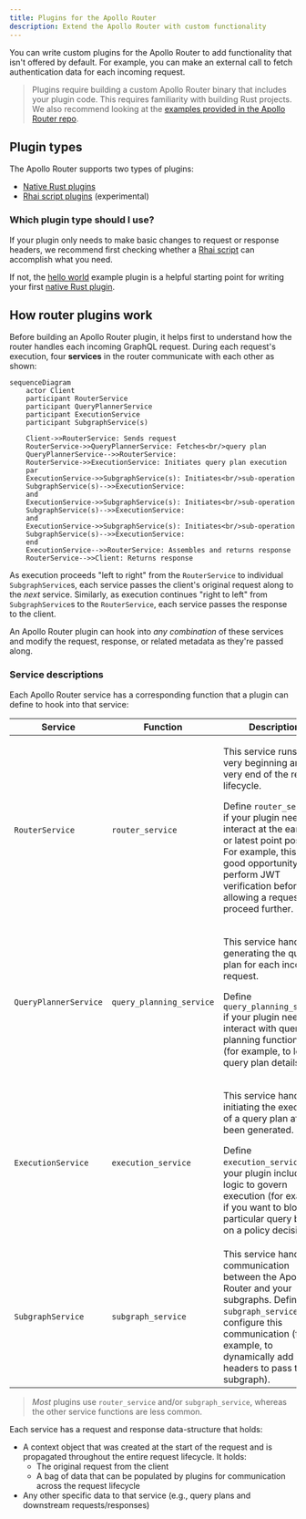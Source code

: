 ```yaml
---
title: Plugins for the Apollo Router
description: Extend the Apollo Router with custom functionality
---
```


You can write custom plugins for the Apollo Router to add functionality that isn't offered by default.  For example, you can make an external call to fetch authentication data for each incoming request.

> Plugins require building a custom Apollo Router binary that includes your plugin code. This requires familiarity with building Rust projects. We also recommend looking at the [examples provided in the Apollo Router repo](https://github.com/apollographql/router/tree/main/examples).

## Plugin types

The Apollo Router supports two types of plugins:

* [Native Rust plugins](./native/)
* [Rhai script plugins](./rhai/) (experimental)

### Which plugin type should I use?

If your plugin only needs to make basic changes to request or response headers, we recommend first checking whether a [Rhai script](./rhai/) can accomplish what you need.

If not, the [hello world](https://github.com/apollographql/router/blob/2b094d2eb47feab3f524bae53215a9c1c2cd0bea/examples/hello-world/src/hello_world.rs) example plugin is a helpful starting point for writing your first [native Rust plugin](./native/).

## How router plugins work

Before building an Apollo Router plugin, it helps first to understand how the router handles each incoming GraphQL request. During each request's execution, four **services** in the router communicate with each other as shown:

```mermaid
sequenceDiagram
    actor Client
    participant RouterService
    participant QueryPlannerService
    participant ExecutionService
    participant SubgraphService(s)

    Client->>RouterService: Sends request
    RouterService->>QueryPlannerService: Fetches<br/>query plan
    QueryPlannerService-->>RouterService: 
    RouterService->>ExecutionService: Initiates query plan execution
    par
    ExecutionService->>SubgraphService(s): Initiates<br/>sub-operation
    SubgraphService(s)-->>ExecutionService: 
    and
    ExecutionService->>SubgraphService(s): Initiates<br/>sub-operation
    SubgraphService(s)-->>ExecutionService: 
    and
    ExecutionService->>SubgraphService(s): Initiates<br/>sub-operation
    SubgraphService(s)-->>ExecutionService: 
    end
    ExecutionService-->>RouterService: Assembles and returns response
    RouterService-->>Client: Returns response
```

As execution proceeds "left to right" from the `RouterService` to individual `SubgraphService`s, each service passes the client's original request along to the _next_ service. Similarly, as execution continues "right to left" from `SubgraphService`s to the `RouterService`, each service passes the response to the client.

An Apollo Router plugin can hook into _any combination_ of these services and modify the request, response, or related metadata as they're passed along.

### Service descriptions

Each Apollo Router service has a corresponding function that a plugin can define to hook into that service:

| Service | Function | Description |
|---------|----------|-------------|
| `RouterService` | `router_service` | <p>This service runs at the very beginning and very end of the request lifecycle.</p><p>Define `router_service` if your plugin needs to interact at the earliest or latest point possible. For example, this is a good opportunity to perform JWT verification before allowing a request to proceed further. </p>|
| `QueryPlannerService` | `query_planning_service` | <p>This service handles generating the query plan for each incoming request. </p><p>Define `query_planning_service` if your plugin needs to interact with query planning functionality (for example, to log query plan details).</p> |
| `ExecutionService` | `execution_service` | <p>This service handles initiating the execution of a query plan after it's been generated.</p><p>Define `execution_service` if your plugin includes logic to govern execution (for example, if you want to block a particular query based on a policy decision).</p>|
| `SubgraphService` | `subgraph_service` | This service handles communication between the Apollo Router and your subgraphs. Define `subgraph_service` to configure this communication (for example, to dynamically add headers to pass to a subgraph). |

> _Most_ plugins use `router_service` and/or `subgraph_service`, whereas the other service functions are less common.

Each service has a request and response data-structure that holds:
* A context object that was created at the start of the request and is propagated throughout the entire request lifecycle. It holds:
    - The original request from the client
    - A bag of data that can be populated by plugins for communication across the request lifecycle
* Any other specific data to that service (e.g., query plans and downstream requests/responses)
